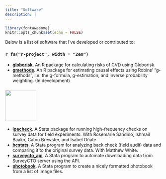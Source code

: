 ```yaml
---
title: "Software"
description: |
---
```


```r
library(fontawesome)
knitr::opts_chunk$set(echo = FALSE)
```

Below is a list of software that I've developed or contributed to:

### `r fa("r-project", width = "2em")`
- [**globorisk**](https://boyercb.github.io/globorisk). An R package for calculating risks of CVD using Globorisk.
- [**gmethods**](https://github.com/boyercb/gmethods). An R package for estimating causal effects using Robins' "g-methods", i.e. the g-formula, g-estimation, and inverse probability weighting. (In development)

### <img src="https://upload.wikimedia.org/wikipedia/commons/5/5c/Stata_Logo.svg" width="100px" class="filter-green">
- [**ipacheck**](https://github.com/PovertyAction/high-frequency-checks). A Stata package for running high-frequency checks on survey data for field experiments. With Rosemarie Sandino, Ishmail Baako, Caton Brewster, and Isabel Oñate. 
- [**bcstats**](https://github.com/PovertyAction/bcstats). A Stata program for analyzing back check (field audit) data and comparing it to the original survey data. With Matthew White.
- [**surveycto_api**](https://github.com/PovertyAction/surveycto_api). A Stata program to automate downloading data from SurveyCTO server using the API.
- [**photobook**](https://github.com/PovertyAction/photobook). A Stata program to create a nicely formatted photobook from a list of image files.

